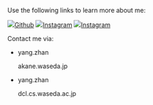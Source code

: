 
Use the following links to learn more about me:

[<span className="inline-flex place-items-center px-1"><img
  className="mr-1 size-4 my-0"
  src="https://cdn.simpleicons.org/github/7259ff"/>Github</span>](https://github.com/SN-F-QR)
[<span className="inline-flex place-items-center px-1"><img
  className="mr-1 size-4 my-0"
  src="https://cdn.simpleicons.org/instagram/7259ff"/>Instagram</span>](https://www.instagram.com/yangstaimumashin)
[<span className="inline-flex place-items-center px-1"><img
  className="mr-1 size-4 my-0"
  src="https://cdn.simpleicons.org/telegram/7259ff"/>Instagram</span>](https://t.me/byyang8192)

Contact me via:

- <span className="inline-flex text-purple-strong">
    <p className="my-0">yang.zhan</p>
    <AtSign className="mx-1 size-4 self-center" />
    <p className="my-0">akane.waseda.jp</p>
  </span>
- <span className="inline-flex text-purple-strong">
    <p className="my-0">yang.zhan</p>
    <AtSign className="mx-1 size-4 self-center" />
    <p className="my-0">dcl.cs.waseda.ac.jp</p>
  </span>
